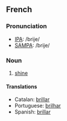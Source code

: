 ==French==
===Pronunciation===
*[[w:IPA|IPA]]: /brije/
*[[w:SAMPA|SAMPA]]: /brije/
===Noun===
#[[shine]]
====Translations====
*Catalan: [[brillar]]
*Portuguese: [[brilhar]]
*Spanish: [[brillar]]